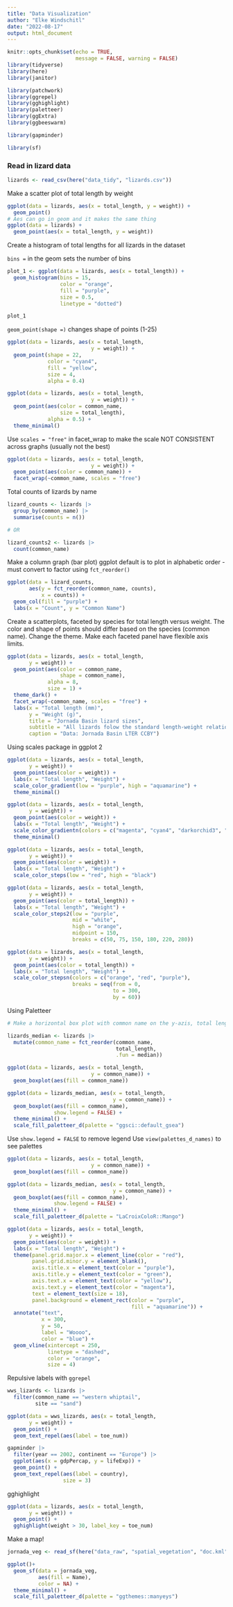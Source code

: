 ```yaml
---
title: "Data Visualization"
author: "Elke Windschitl"
date: "2022-08-17"
output: html_document
---
```


```r
knitr::opts_chunk$set(echo = TRUE, 
                      message = FALSE, warning = FALSE)
library(tidyverse)
library(here)
library(janitor)

library(patchwork)
library(ggrepel)
library(gghighlight)
library(paletteer)
library(ggExtra)
library(ggbeeswarm)

library(gapminder)

library(sf)
```

### Read in lizard data

```r
lizards <- read_csv(here("data_tidy", "lizards.csv"))
```

Make a scatter plot of total length by weight

```r
ggplot(data = lizards, aes(x = total_length, y = weight)) +
  geom_point()
# Aes can go in geom and it makes the same thing
ggplot(data = lizards) +
  geom_point(aes(x = total_length, y = weight))
```

Create a histogram of total lengths for all lizards in the dataset

`bins =` in the geom sets the number of bins

```r
plot_1 <- ggplot(data = lizards, aes(x = total_length)) +
  geom_histogram(bins = 15, 
                 color = "orange",
                 fill = "purple",
                 size = 0.5,
                 linetype = "dotted")

plot_1
```

`geom_point(shape =)` changes shape of points (1-25)

```r
ggplot(data = lizards, aes(x = total_length, 
                           y = weight)) +
  geom_point(shape = 22,
             color = "cyan4",
             fill = "yellow",
             size = 4,
             alpha = 0.4)
```

```r
ggplot(data = lizards, aes(x = total_length, 
                           y = weight)) +
  geom_point(aes(color = common_name, 
                 size = total_length),
             alpha = 0.5) +
  theme_minimal()
```

Use `scales = "free"` in facet_wrap to make the scale NOT CONSISTENT across graphs (usually not the best)

```r
ggplot(data = lizards, aes(x = total_length, 
                           y = weight)) +
  geom_point(aes(color = common_name)) +
  facet_wrap(~common_name, scales = "free")
```

Total counts of lizards by name

```r
lizard_counts <- lizards |> 
  group_by(common_name) |> 
  summarise(counts = n())

# OR

lizard_counts2 <- lizards |> 
  count(common_name)
```

Make a column graph (bar plot)
ggplot default is to plot in alphabetic order - must convert to factor using `fct_reorder()`

```r
ggplot(data = lizard_counts, 
       aes(y = fct_reorder(common_name, counts), 
           x = counts)) + 
  geom_col(fill = "purple") +
  labs(x = "Count", y = "Common Name")
```

Create a scatterplots, faceted by species for total length versus weight. The color and shape of points should differ based on the species (common name). Change the theme. Make each faceted panel have flexible axis limits.

```r
ggplot(data = lizards, aes(x = total_length,
       y = weight)) +
  geom_point(aes(color = common_name, 
                 shape = common_name),
             alpha = 8,
             size = 1) +
  theme_dark() +
  facet_wrap(~common_name, scales = "free") +
  labs(x = "Total length (mm)",
       y = "Weight (g)",
       title = "Jornada Basin lizard sizes",
       subtitle = "All lizards folow the standard length-weight relationship, with Western Whiptails being largest",
       caption = "Data: Jornada Basin LTER CCBY")
```

Using scales package in ggplot 2

```r
ggplot(data = lizards, aes(x = total_length,
       y = weight)) +
  geom_point(aes(color = weight)) +
  labs(x = "Total length", "Weight") +
  scale_color_gradient(low = "purple", high = "aquamarine") +
  theme_minimal()
```

```r
ggplot(data = lizards, aes(x = total_length,
       y = weight)) +
  geom_point(aes(color = weight)) +
  labs(x = "Total length", "Weight") +
  scale_color_gradientn(colors = c("magenta", "cyan4", "darkorchid3", "dodgerblue", "green", "yellow")) +
  theme_minimal()
```

```r
ggplot(data = lizards, aes(x = total_length,
       y = weight)) +
  geom_point(aes(color = weight)) +
  labs(x = "Total length", "Weight") +
  scale_color_steps(low = "red", high = "black")
```

```r
ggplot(data = lizards, aes(x = total_length,
       y = weight)) +
  geom_point(aes(color = total_length)) +
  labs(x = "Total length", "Weight") +
  scale_color_steps2(low = "purple", 
                     mid = "white", 
                     high = "orange",
                     midpoint = 150,
                     breaks = c(50, 75, 150, 180, 220, 280))
```

```r
ggplot(data = lizards, aes(x = total_length,
       y = weight)) +
  geom_point(aes(color = total_length)) +
  labs(x = "Total length", "Weight") +
  scale_color_stepsn(colors = c("orange", "red", "purple"),
                     breaks = seq(from = 0, 
                                  to = 300, 
                                  by = 60))
```

Using Paletteer

```r
# Make a horizontal box plot with common name on the y-azis, total length on the x-axis, with boxplot fill changing based on the common name

lizards_median <- lizards |> 
  mutate(common_name = fct_reorder(common_name, 
                                   total_length, 
                                   .fun = median))

ggplot(data = lizards, aes(x = total_length, 
                           y = common_name)) +
  geom_boxplot(aes(fill = common_name))

ggplot(data = lizards_median, aes(x = total_length,
                                  y = common_name)) +
  geom_boxplot(aes(fill = common_name), 
               show.legend = FALSE) +
  theme_minimal() +
  scale_fill_paletteer_d(palette = "ggsci::default_gsea")
```

Use `show.legend = FALSE` to remove legend
Use `view(palettes_d_names)` to see palettes

```r
ggplot(data = lizards, aes(x = total_length, 
                           y = common_name)) +
  geom_boxplot(aes(fill = common_name))

ggplot(data = lizards_median, aes(x = total_length,
                                  y = common_name)) +
  geom_boxplot(aes(fill = common_name), 
               show.legend = FALSE) +
  theme_minimal() +
  scale_fill_paletteer_d(palette = "LaCroixColoR::Mango")
```

```r
ggplot(data = lizards, aes(x = total_length,
       y = weight)) +
  geom_point(aes(color = weight)) +
  labs(x = "Total length", "Weight") +
  theme(panel.grid.major.x = element_line(color = "red"),
        panel.grid.minor.y = element_blank(),
        axis.title.x = element_text(color = "purple"),
        axis.title.y = element_text(color = "green"),
        axis.text.x = element_text(color = "yellow"),
        axis.text.y = element_text(color = "magenta"),
        text = element_text(size = 18),
        panel.background = element_rect(color = "purple", 
                                        fill = "aquamarine")) +
  annotate("text", 
           x = 300,
           y = 50, 
           label = "Woooo", 
           color = "blue") +
  geom_vline(xintercept = 250, 
             linetype = "dashed", 
             color = "orange", 
             size = 4)
```

Repulsive labels with `ggrepel`

```r
wws_lizards <- lizards |> 
  filter(common_name == "western whiptail",
         site == "sand")

ggplot(data = wws_lizards, aes(x = total_length,
       y = weight)) +
  geom_point() +
  geom_text_repel(aes(label = toe_num))
```

```r
gapminder |> 
  filter(year == 2002, continent == "Europe") |> 
  ggplot(aes(x = gdpPercap, y = lifeExp)) +
  geom_point() +
  geom_text_repel(aes(label = country),
                  size = 3)
```

gghighlight

```r
ggplot(data = lizards, aes(x = total_length,
       y = weight)) +
  geom_point() +
  gghighlight(weight > 30, label_key = toe_num)
```

Make a map!

```r
jornada_veg <- read_sf(here("data_raw", "spatial_vegetation", "doc.kml"))
```

```r
ggplot()+
  geom_sf(data = jornada_veg,
          aes(fill = Name),
          color = NA) +
  theme_minimal() +
  scale_fill_paletteer_d(palette = "ggthemes::manyeys")
```

